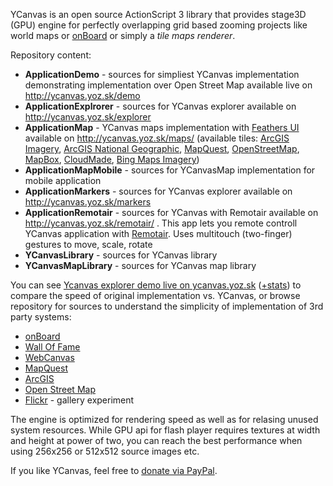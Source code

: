 YCanvas is an open source ActionScript 3 library that provides stage3D (GPU) engine for perfectly overlapping grid based zooming projects like world maps or [http://onboard.yoz.sk onBoard] or simply a ''tile maps renderer''.

Repository content:

* '''ApplicationDemo''' - sources for simpliest YCanvas implementation demonstrating implementation over Open Street Map available live on http://ycanvas.yoz.sk/demo
* '''ApplicationExplrorer''' - sources for YCanvas explorer available on http://ycanvas.yoz.sk/explorer
* '''ApplicationMap''' - YCanvas maps implementation with [http://feathersui.com/ Feathers UI] available on http://ycanvas.yoz.sk/maps/ (available tiles: [http://www.arcgis.com/features/ ArcGIS Imagery], [http://www.arcgis.com/features/ ArcGIS National Geographic], [http://www.mapquest.com/ MapQuest], [http://www.openstreetmap.org/ OpenStreetMap], [http://www.mapbox.com/ MapBox], [http://cloudmade.com/ CloudMade], [http://www.bing.com/maps/ Bing Maps Imagery])
* '''ApplicationMapMobile''' - sources for YCanvasMap implementation for mobile application
* '''ApplicationMarkers''' - sources for YCanvas explorer available on http://ycanvas.yoz.sk/markers
* '''ApplicationRemotair''' - sources for YCanvas with Remotair available on http://ycanvas.yoz.sk/remotair/ . This app lets you remote controll YCanvas application with [http://remotair.yoz.sk Remotair]. Uses multitouch (two-finger) gestures to move, scale, rotate
* '''YCanvasLibrary''' - sources for YCanvas library
* '''YCanvasMapLibrary''' - sources for YCanvas map library

You can see [http://ycanvas.yoz.sk/explorer Ycanvas explorer demo live on ycanvas.yoz.sk] ([http://ycanvas.yoz.sk/explorer/?debug=true +stats]) to compare the speed of original implementation vs. YCanvas, or browse repository for sources to understand the simplicity of implementation of 3rd party systems:

* [http://onboard.yoz.sk onBoard]
* [http://wall-of-fame.com Wall Of Fame]
* [http://webcanvas.com WebCanvas]
* [http://www.mapquest.com MapQuest]
* [http://www.esri.com/software/arcgis/index.html ArcGIS]
* [http://www.openstreetmap.org Open Street Map]
* [http://www.flickr.com Flickr] - gallery experiment

The engine is optimized for rendering speed as well as for relasing unused system resources. While GPU api for flash player requires textures at width and height at power of two, you can reach the best performance when using 256x256 or 512x512 source images etc.

If you like YCanvas, feel free to [http://ycanvas.yoz.sk/donate.html donate via PayPal].